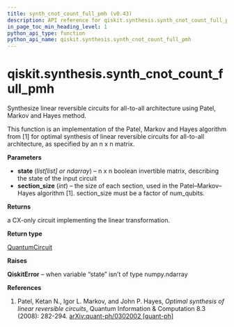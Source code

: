 ```yaml
---
title: synth_cnot_count_full_pmh (v0.43)
description: API reference for qiskit.synthesis.synth_cnot_count_full_pmh in qiskit v0.43
in_page_toc_min_heading_level: 1
python_api_type: function
python_api_name: qiskit.synthesis.synth_cnot_count_full_pmh
---
```


<span id="qiskit-synthesis-synth-cnot-count-full-pmh" />

# qiskit.synthesis.synth\_cnot\_count\_full\_pmh

<Function id="qiskit.synthesis.synth_cnot_count_full_pmh" isDedicatedPage={true} github="https://github.com/qiskit/qiskit/tree/stable/0.24/qiskit/synthesis/linear/cnot_synth.py" signature="synth_cnot_count_full_pmh(state, section_size=2)">
  Synthesize linear reversible circuits for all-to-all architecture using Patel, Markov and Hayes method.

  This function is an implementation of the Patel, Markov and Hayes algorithm from \[1] for optimal synthesis of linear reversible circuits for all-to-all architecture, as specified by an n x n matrix.

  **Parameters**

  *   **state** (*list\[list] or ndarray*) – n x n boolean invertible matrix, describing the state of the input circuit
  *   **section\_size** (*int*) – the size of each section, used in the Patel–Markov–Hayes algorithm \[1]. section\_size must be a factor of num\_qubits.

  **Returns**

  a CX-only circuit implementing the linear transformation.

  **Return type**

  [QuantumCircuit](qiskit.circuit.QuantumCircuit "qiskit.circuit.QuantumCircuit")

  **Raises**

  **QiskitError** – when variable “state” isn’t of type numpy.ndarray

  **References**

  1.  Patel, Ketan N., Igor L. Markov, and John P. Hayes, *Optimal synthesis of linear reversible circuits*, Quantum Information & Computation 8.3 (2008): 282-294. [arXiv:quant-ph/0302002 \[quant-ph\]](https://arxiv.org/abs/quant-ph/0302002)
</Function>

